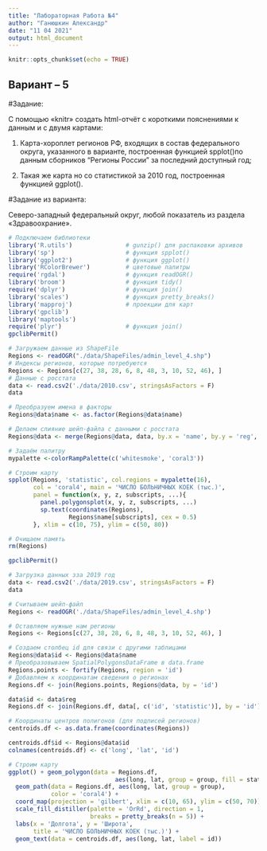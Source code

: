 ---
title: "Лабораторная Работа №4"
author: "Ганюшкин Александр"
date: "11 04 2021"
output: html_document
---

```{r setup, include=FALSE}
knitr::opts_chunk$set(echo = TRUE)
```

## Вариант -- 5

#Задание:

С помощью «knitr» создать html-отчёт с короткими пояснениями к данным и с двумя картами:

1. Карта-хороплет регионов РФ, входящих в состав федерального округа, указанного в варианте, построенная функцией spplot()по данным сборников “Регионы России” за последний доступный год;

2. Такая же карта но со статистикой за 2010 год, построенная функцией ggplot().

#Задание из варианта:

Северо-западный федеральный округ, любой показатель из раздела «Здравоохрание».

```{r, message=F, warning=F}
# Подключаем библиотеки
library('R.utils')               # gunzip() для распаковки архивов 
library('sp')                    # функция spplot()
library('ggplot2')               # функция ggplot()
library('RColorBrewer')          # цветовые палитры
require('rgdal')                 # функция readOGR()
library('broom')                 # функция tidy()
require('dplyr')                 # функция join()
library('scales')                # функция pretty_breaks()
library('mapproj')               # проекции для карт
library('gpclib')
library('maptools')
require('plyr')                  # функция join()
gpclibPermit()

# Загружаем данные из ShapeFile
Regions <- readOGR("./data/ShapeFiles/admin_level_4.shp")
# Индексы регионов, которые потребуются
Regions <- Regions[c(27, 38, 28, 6, 8, 48, 3, 10, 52, 46), ]
# Данные с росстата
data <- read.csv2('./data/2010.csv', stringsAsFactors = F)
data

# Преобразуем имена в факторы
Regions@data$name <- as.factor(Regions@data$name)

# Делаем слияние шейп-файла с данными с росстата
Regions@data <- merge(Regions@data, data, by.x = 'name', by.y = 'reg', sort = FALSE)

# Задаём палитру
mypalette <-colorRampPalette(c('whitesmoke', 'coral3'))

# Строим карту
spplot(Regions, 'statistic', col.regions = mypalette(16),
       col = 'coral4', main = 'ЧИСЛО БОЛЬНИЧНЫХ КОЕК (тыс.)',
       panel = function(x, y, z, subscripts, ...){
         panel.polygonsplot(x, y, z, subscripts, ...)
         sp.text(coordinates(Regions),
                 Regions$name[subscripts], cex = 0.5)
       }, xlim = c(10, 75), ylim = c(50, 80))

# Очищаем память
rm(Regions)
```

```{r, message=F, warning=F}
gpclibPermit()

# Загрузка данных зза 2019 год
data <- read.csv2('./data/2019.csv', stringsAsFactors = F)
data

# Считываем шейп-файл
Regions <- readOGR('./data/ShapeFiles/admin_level_4.shp')

# Оставляем нужные нам регионы
Regions <- Regions[c(27, 38, 28, 6, 8, 48, 3, 10, 52, 46), ]

# Создаем столбец id для связи с другими таблицами
Regions@data$id <- Regions@data$name
# Преобразовываем SpatialPolygonsDataFrame в data.frame
Regions.points <- fortify(Regions, region = 'id')
# Добавляем к координатам сведения о регионах
Regions.df <- join(Regions.points, Regions@data, by = 'id')

data$id <- data$reg
Regions.df <- join(Regions.df, data[, c('id', 'statistic')], by = 'id')

# Координаты центров полигонов (для подписей регионов)
centroids.df <- as.data.frame(coordinates(Regions))

centroids.df$id <- Regions@data$id
colnames(centroids.df) <- c('long', 'lat', 'id')

# Строим карту
ggplot() + geom_polygon(data = Regions.df,
                              aes(long, lat, group = group, fill = statistic)) +
  geom_path(data = Regions.df, aes(long, lat, group = group),
            color = 'coral4') +
  coord_map(projection = 'gilbert', xlim = c(10, 65), ylim = c(50, 70)) +
  scale_fill_distiller(palette = 'OrRd', direction = 1,
                       breaks = pretty_breaks(n = 5)) +
  labs(x = 'Долгота', y = 'Широта',
       title = 'ЧИСЛО БОЛЬНИЧНЫХ КОЕК (тыс.)') +
  geom_text(data = centroids.df, aes(long, lat, label = id))
```